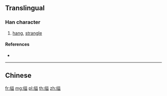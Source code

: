 {{character info/new}}
{{also|縊}}
==Translingual==

===Han character===
{{Han char|rn=120|rad=纟|as=10|sn=13|four=|canj=VMTCT|ids=⿰纟益}}

# [[hang]], [[strangle]]

====References====
* {{Han ref|kx=0944.251|hdz=53439.090|uh=7F22|ud=32546}}

----

==Chinese==
{{zh-see|縊}}

[[fr:缢]]
[[mg:缢]]
[[pl:缢]]
[[th:缢]]
[[zh:缢]]